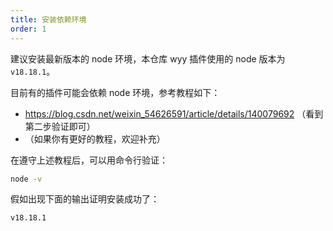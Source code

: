 ```yaml
---
title: 安装依赖环境
order: 1
---
```


建议安装最新版本的 node 环境，本仓库 wyy 插件使用的 node 版本为 `v18.18.1`。

目前有的插件可能会依赖 node 环境，参考教程如下：

- https://blog.csdn.net/weixin_54626591/article/details/140079692 （看到第二步验证即可）
- （如果你有更好的教程，欢迎补充）

在遵守上述教程后，可以用命令行验证：

```bash
node -v
```

假如出现下面的输出证明安装成功了：
```bash
v18.18.1
```

